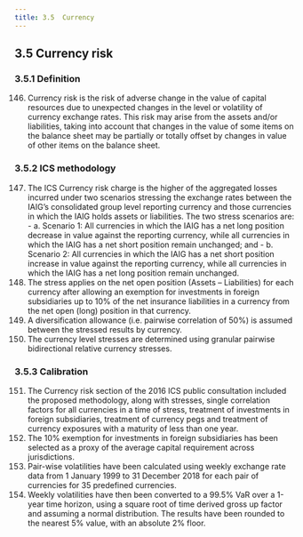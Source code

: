 ```yaml
---
title: 3.5	Currency 
---
```


## 3.5	Currency risk
### 3.5.1	Definition
146. Currency risk is the risk of adverse change in the value of capital resources due to unexpected changes in the level or volatility of currency exchange rates. This risk may arise from the assets and/or liabilities, taking into account that changes in the value of some items on the balance sheet may be partially or totally offset by changes in value of other items on the balance sheet.
### 3.5.2	ICS methodology
147. The ICS Currency risk charge is the higher of the aggregated losses incurred under two scenarios stressing the exchange rates between the IAIG’s consolidated group level reporting currency and those currencies in which the IAIG holds assets or liabilities. The two stress scenarios are:
    - a. Scenario 1: All currencies in which the IAIG has a net long position decrease in value against the reporting currency, while all currencies in which the IAIG has a net short position remain unchanged; and
    - b. Scenario 2: All currencies in which the IAIG has a net short position increase in value against the reporting currency, while all currencies in which the IAIG has a net long position remain unchanged.
148. The stress applies on the net open position (Assets – Liabilities) for each currency after allowing an exemption for investments in foreign subsidiaries up to 10% of the net insurance liabilities in a currency from the net open (long) position in that currency.
149. A diversification allowance (i.e. pairwise correlation of 50%) is assumed between the stressed results by currency.
150. The currency level stresses are determined using granular pairwise bidirectional relative currency stresses.
### 3.5.3	Calibration
151. The Currency risk section of the 2016 ICS public consultation included the proposed methodology, along with stresses, single correlation factors for all currencies in a time of stress, treatment of investments in foreign subsidiaries, treatment of currency pegs and treatment of currency exposures with a maturity of less than one year.
152. The 10% exemption for investments in foreign subsidiaries has been selected as a proxy of the average capital requirement across jurisdictions.
153. Pair-wise volatilities have been calculated using weekly exchange rate data from 1 January 1999 to 31 December 2018 for each pair of currencies for 35 predefined currencies.
154. Weekly volatilities have then been converted to a 99.5% VaR over a 1-year time horizon, using a square root of time derived gross up factor and assuming a normal distribution. The results have been rounded to the nearest 5% value, with an absolute 2% floor.
 
